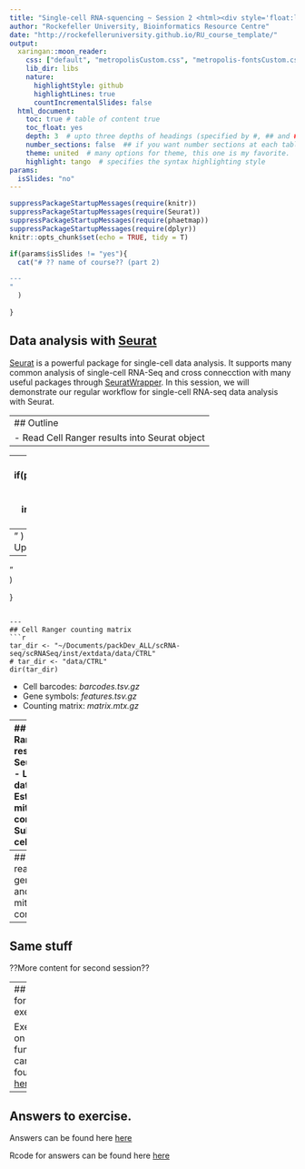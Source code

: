 ```yaml
---
title: "Single-cell RNA-squencing ~ Session 2 <html><div style='float:left'></div><hr color='#EB811B' size=1px width=796px></html>"
author: "Rockefeller University, Bioinformatics Resource Centre"
date: "http://rockefelleruniversity.github.io/RU_course_template/"
output: 
  xaringan::moon_reader:
    css: ["default", "metropolisCustom.css", "metropolis-fontsCustom.css"]
    lib_dir: libs
    nature:
      highlightStyle: github
      highlightLines: true
      countIncrementalSlides: false
  html_document:
    toc: true # table of content true
    toc_float: yes
    depth: 3  # upto three depths of headings (specified by #, ## and ###)
    number_sections: false  ## if you want number sections at each table header
    theme: united  # many options for theme, this one is my favorite.
    highlight: tango  # specifies the syntax highlighting style
params:
  isSlides: "no"
---
```

```r
suppressPackageStartupMessages(require(knitr))
suppressPackageStartupMessages(require(Seurat))
suppressPackageStartupMessages(require(phaetmap))
suppressPackageStartupMessages(require(dplyr))
knitr::opts_chunk$set(echo = TRUE, tidy = T)
```

```r
if(params$isSlides != "yes"){
  cat("# ?? name of course?? (part 2)

---
"    
  )
  
}

```


##  Data analysis with [Seurat](https://satijalab.org/seurat/)

[Seurat](https://satijalab.org/seurat/) is a powerful package for single-cell data analysis. It supports many common analysis of single-cell RNA-Seq and cross connecction with many useful packages through [SeuratWrapper](https://github.com/satijalab/seurat-wrappers). In this session, we will demonstrate our regular workflow for single-cell RNA-seq data analysis with Seurat. 

---
## Outline
- Read Cell Ranger results into Seurat object
- 

---
```r
if(params$isSlides == "yes"){
  cat("class: inverse, center, middle

# Analysis with Seurat

<html><div style='float:left'></div><hr color='#EB811B' size=1px width=720px></html> 

---
"    
  )
}else{
  cat("# Set Up

---
"    
  )
  
}

```

---
## Cell Ranger counting matrix
```r
tar_dir <- "~/Documents/packDev_ALL/scRNA-seq/scRNASeq/inst/extdata/data/CTRL"
# tar_dir <- "data/CTRL"
dir(tar_dir)
```

- Cell barcodes: *barcodes.tsv.gz*
- Gene symbols: *features.tsv.gz*
- Counting matrix: *matrix.mtx.gz*

---
## Load Cell Ranger results into Seurat object
- Loading data
- Estimate mitochondrial contents
- Subset 1000 cells

```r
library(Seurat)
samID <- "CTRL"
X10_file <- Seurat::Read10X(tar_dir)
obj <- CreateSeuratObject(counts = X10_file, project = samID, min.cells = 5,min.features = 200)
obj$dset <- samID
obj <- Seurat::RenameCells(obj,add.cell.id=samID)
#
obj[["percent.mt"]] <- PercentageFeatureSet(obj, pattern = "^mt-")
#
cellID <- rownames(obj@meta.data)
cellID_sel <- sample(cellID,1000,replace = FALSE)
obj_sel <- obj[,cellID_sel]
saveRDS(obj_sel,file.path("data",paste0("scSeq_",samID,"_1kCell_ori.rds")))
```

---
## Evaluate read counts, genes counts, and mitochondrial contents
```r
obj <- readRDS("data/scSeq_CTRL_1kCell_ori.rds")
# obj <- readRDS("../data/scSeq_CTRL_1kCell_ori.rds")
VlnPlot(obj,features = c("nCount_RNA","nFeature_RNA","percent.mt"),pt.size = 0.2)
FeatureScatter(obj, feature1 = "nCount_RNA", feature2 = "percent.mt") 
FeatureScatter(obj, feature1 = "nCount_RNA", feature2 = "nFeature_RNA") 
#
summary(obj@meta.data$percent.mt)
mt_cutH <- 10
obj <- subset(obj,subset = percent.mt < mt_cutH)
```
---
## Same stuff
??More content for second session??

---
## Time for an exercise!


Exercise on functions can be found [here](../..//exercises/exercises/MyExercise3_exercise.html)

---
## Answers to exercise.


Answers can be found here  [here](../..//exercises/answers/MyExercise3_answers.html)

Rcode for answers can be found here  [here](../..//exercises/answers//answers/MyExercise3_Answers.R)

